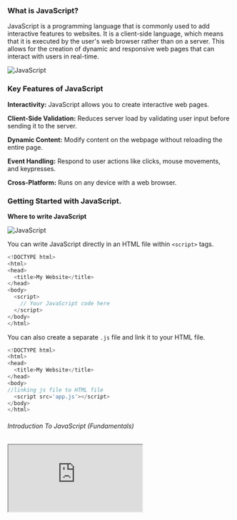 
### **What is JavaScript?**

JavaScript is a programming language that is commonly used to add interactive features to websites. It is a client-side language, which means that it is executed by the user's web browser rather than on a server. This allows for the creation of dynamic and responsive web pages that can interact with users in real-time.

![JavaScript](/javascipt-intro2.png)

### **Key Features of JavaScript**

**Interactivity:** JavaScript allows you to create interactive web pages.

**Client-Side Validation:** Reduces server load by validating user input before sending it to the server.

**Dynamic Content:** Modify content on the webpage without reloading the entire page.

**Event Handling:** Respond to user actions like clicks, mouse movements, and keypresses.

**Cross-Platform:** Runs on any device with a web browser.

### Getting Started with JavaScript.

**Where to write JavaScript**

![JavaScript](/javascipt-intro.png)

You can write JavaScript directly in an HTML file within `<script>` tags.

```js copy
<!DOCTYPE html>
<html>
<head>
  <title>My Website</title>
</head>
<body>
  <script>
    // Your JavaScript code here
  </script>
</body>
</html>

```

You can also create a separate `.js` file and link it to your HTML file.

<FileTree>
  <FileTree.Folder name="website" defaultOpen>
    <FileTree.File name="index.html" />
    <FileTree.File name="style.css" />
    <FileTree.File name="app.js" />
  </FileTree.Folder>
</FileTree>

```js copy
<!DOCTYPE html>
<html>
<head>
  <title>My Website</title>
</head>
<body>
//linking js file to HTML file
  <script src='app.js'></script>
</body>
</html>

```

###### Introduction To JavaScript (Fundamentals)

<iframe
  src=" https://www.youtube.com/embed/ZZ6QOrvcM9k?si=rv4--DdALTYQnjCn"

title="YouTube video player"
allow="accelerometer; autoplay; clipboard-write; encrypted-media; gyroscope; picture-in-picture"
allowFullScreen
className="w-full h-64 md:h-80 object-contain lg:h-[500px] rounded-lg shadow-lg mb-8 mt-4"
/>
